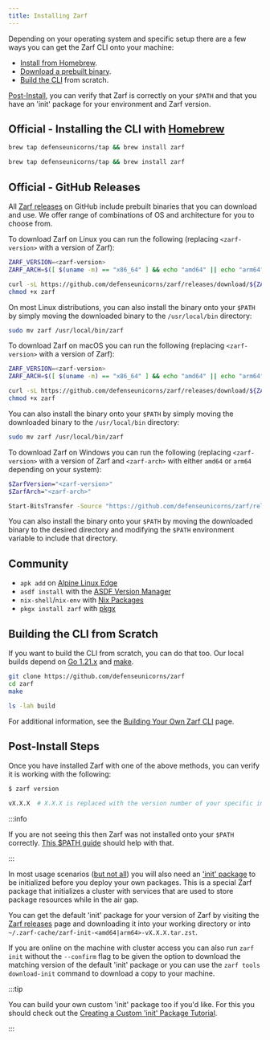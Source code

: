 ```yaml
---
title: Installing Zarf
---
```



Depending on your operating system and specific setup there are a few ways you can get the Zarf CLI onto your machine:

- [Install from Homebrew](#installing-from-the-defense-unicorns-homebrew-tap).
- [Download a prebuilt binary](#downloading-a-prebuilt-binary-from-our-github-releases).
- [Build the CLI](#building-the-cli-from-scratch) from scratch.

[Post-Install](#post-install-steps), you can verify that Zarf is correctly on your `$PATH` and that you have an 'init' package for your environment and Zarf version.

## Official - Installing the CLI with [Homebrew](https://brew.sh/)

<Tabs>
<TabItem label="macOS">

```bash
brew tap defenseunicorns/tap && brew install zarf
```

</TabItem>
<TabItem label="Linux">

```bash
brew tap defenseunicorns/tap && brew install zarf
```

</TabItem>
</Tabs>

## Official - GitHub Releases

All [Zarf releases](https://github.com/defenseunicorns/zarf/releases) on GitHub include prebuilt binaries that you can download and use. We offer range of combinations of OS and architecture for you to choose from.

<Tabs>
<TabItem label="Linux">

To download Zarf on Linux you can run the following (replacing `<zarf-version>` with a version of Zarf):

```bash
ZARF_VERSION=<zarf-version>
ZARF_ARCH=$([ $(uname -m) == "x86_64" ] && echo "amd64" || echo "arm64";)

curl -sL https://github.com/defenseunicorns/zarf/releases/download/${ZARF_VERSION}/zarf_${ZARF_VERSION}_Linux_${ZARF_ARCH} -o zarf
chmod +x zarf
```

On most Linux distributions, you can also install the binary onto your `$PATH` by simply moving the downloaded binary to the `/usr/local/bin` directory:

```bash
sudo mv zarf /usr/local/bin/zarf
```

</TabItem>
<TabItem label="macOS">

To download Zarf on macOS you can run the following (replacing `<zarf-version>` with a version of Zarf):

```bash
ZARF_VERSION=<zarf-version>
ZARF_ARCH=$([ $(uname -m) == "x86_64" ] && echo "amd64" || echo "arm64";)

curl -sL https://github.com/defenseunicorns/zarf/releases/download/${ZARF_VERSION}/zarf_${ZARF_VERSION}_Darwin_${ZARF_ARCH} -o zarf
chmod +x zarf
```

You can also install the binary onto your `$PATH` by simply moving the downloaded binary to the `/usr/local/bin` directory:

```bash
sudo mv zarf /usr/local/bin/zarf
```

</TabItem>
<TabItem label="Windows">


To download Zarf on Windows you can run the following (replacing `<zarf-version>` with a version of Zarf and `<zarf-arch>` with either `amd64` or `arm64` depending on your system):

```bash
$ZarfVersion="<zarf-version>"
$ZarfArch="<zarf-arch>"

Start-BitsTransfer -Source "https://github.com/defenseunicorns/zarf/releases/download/$($ZarfVersion)/zarf_$($ZarfVersion)_Windows_$($ZarfArch).exe" -Destination zarf.exe
```

You can also install the binary onto your `$PATH` by moving the downloaded binary to the desired directory and modifying the `$PATH` environment variable to include that directory.

</TabItem>
</Tabs>

## Community

- `apk add` on [Alpine Linux Edge](https://pkgs.alpinelinux.org/package/edge/testing/x86_64/zarf)
- `asdf install` with the [ASDF Version Manager](https://github.com/defenseunicorns/asdf-zarf)
- `nix-shell`/`nix-env` with [Nix Packages](https://search.nixos.org/packages?channel=23.05&show=zarf&from=0&size=50&sort=relevance&type=packages&query=zarf)
- `pkgx install zarf` with [pkgx](https://pkgx.dev/pkgs/zarf.dev/)

## Building the CLI from Scratch

If you want to build the CLI from scratch, you can do that too. Our local builds depend on [Go 1.21.x](https://golang.org/doc/install) and [make](https://www.gnu.org/software/make/).

```bash
git clone https://github.com/defenseunicorns/zarf
cd zarf
make

ls -lah build
```

For additional information, see the [Building Your Own Zarf CLI](/cli/building) page.

## Post-Install Steps

Once you have installed Zarf with one of the above methods, you can verify it is working with the following:

```bash
$ zarf version

vX.X.X  # X.X.X is replaced with the version number of your specific installation
```

:::info

If you are not seeing this then Zarf was not installed onto your `$PATH` correctly. [This $PATH guide](https://zwbetz.com/how-to-add-a-binary-to-your-path-on-macos-linux-windows/) should help with that.

:::

In most usage scenarios ([but not all](../../examples/yolo/README.md)) you will also need an ['init' package](../3-create-a-zarf-package/3-zarf-init-package.md) to be initialized before you deploy your own packages. This is a special Zarf package that initializes a cluster with services that are used to store package resources while in the air gap.

You can get the default 'init' package for your version of Zarf by visiting the [Zarf releases](https://github.com/defenseunicorns/zarf/releases) page and downloading it into your working directory or into `~/.zarf-cache/zarf-init-<amd64|arm64>-vX.X.X.tar.zst`.

If you are online on the machine with cluster access you can also run `zarf init` without the `--confirm` flag to be given the option to download the matching version of the default 'init' package or you can use the `zarf tools download-init` command to download a copy to your machine.

:::tip

You can build your own custom 'init' package too if you'd like. For this you should check out the [Creating a Custom 'init' Package Tutorial](../5-zarf-tutorials/8-custom-init-packages.md).

:::
